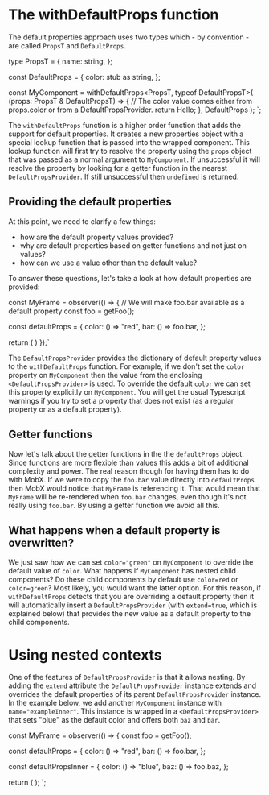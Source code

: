 # The withDefaultProps function

The default properties approach uses two types which - by convention - are called `PropsT` and `DefaultProps`.


type PropsT = {
  name: string,
};

const DefaultProps = {
  color: stub as string,
};

const MyComponent = withDefaultProps<PropsT, typeof DefaultPropsT>(
  (props: PropsT & DefaultPropsT) => {
    // The color value comes either from props.color or from a DefaultPropsProvider.
    return <text color={props.color}>Hello</text>;
  }, DefaultProps
);
`;

<CodeSnippet title="" code={code1} addMb />

The `withDefaultProps` function is a higher order function that adds the support for default properties.
It creates a new properties object with a special lookup function that is passed into the wrapped component.
This lookup function will first try to resolve the property using the `props` object that was passed as a
normal argument to `MyComponent`. If unsuccessful it will resolve the property by looking for a getter function
in the nearest `DefaultPropsProvider`. If still unsuccessful then `undefined` is returned.

## Providing the default properties

At this point, we need to clarify a few things:

- how are the default property values provided?
- why are default properties based on getter functions and not just on values?
- how can we use a value other than the default value?

To answer these questions, let's take a look at how default properties are provided:


const MyFrame = observer(() => {
// We will make foo.bar available as a default property
const foo = getFoo();

const defaultProps = {
  color: () => "red",
  bar: () => foo.bar,
};

return (
  <DefaultPropsProvider value={defaultProps}>
    <MyComponent name="example" />
    <MyComponent name="example" color="green" />
  </DefaultPropsProvider>
)
});`

<CodeSnippet title="" code={code2} addMb />

The `DefaultPropsProvider` provides the dictionary of default property values to the `withDefaultProps` function.
For example, if we don't set the `color` property on `MyComponent` then the value from the enclosing `<DefaultPropsProvider>` is
used. To override the default `color` we can set this property explicitly on `MyComponent`.
You will get the usual Typescript warnings if you try to set a property that does not exist
(as a regular property or as a default property).

## Getter functions

Now let's talk about the getter functions in the the `defaultProps` object. Since functions are more flexible than values this adds a
bit of additional complexity and power. The real reason though for having them has to do with MobX. If we were to copy the `foo.bar`
value directly into `defaultProps` then MobX would notice that `MyFrame` is referencing it. That would mean that `MyFrame` will be
re-rendered when `foo.bar` changes, even though it's not really using `foo.bar`. By using a getter function we avoid all this.

## What happens when a default property is overwritten?

We just saw how we can set `color="green"` on `MyComponent` to override the default value of `color`. What happens if
`MyComponent` has nested child components? Do these child components by default use `color=red` or `color=green`?
Most likely, you would want the latter option. For this reason, if `withDefaultProps` detects that you are overriding a default property
then it will automatically insert a `DefaultPropsProvider` (with `extend=true`, which is explained below)
that provides the new value as a default property to the child components.

# Using nested contexts

One of the features of `DefaultPropsProvider` is that it allows nesting. By adding the `extend` attribute the `DefaultPropsProvider` instance
extends and overrides the default properties of its parent `DefaultPropsProvider` instance. In the example below, we add another
`MyComponent` instance with `name="exampleInner"`. This instance is wrapped in a `<DefaultPropsProvider>` that sets "blue" as the default
color and offers both `baz` and `bar`.


const MyFrame = observer(() => {
const foo = getFoo();

const defaultProps = {
  color: () => "red",
  bar: () => foo.bar,
};

const defaultPropsInner = {
  color: () => "blue",
  baz: () => foo.baz,
};

return (
  <DefaultPropsProvider value={defaultProps}>
    <MyComponent name="example"/>
    <DefaultPropsProvider extend value={defaultPropsInner}>
      <MyComponent name="exampleInner"/>
    </DefaultPropsProvider>
  </DefaultPropsProvider>
);
`;

<CodeSnippet title="example/MyFrame.tsx" code={code3} />
